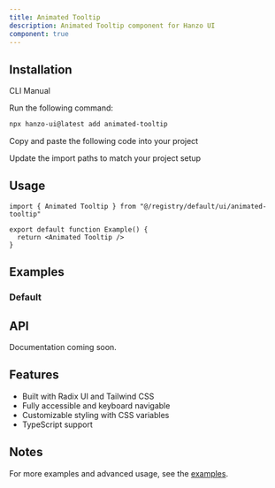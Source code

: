 ```yaml
---
title: Animated Tooltip
description: Animated Tooltip component for Hanzo UI
component: true
---
```


<ComponentPreview name="animated-tooltip-demo" />

## Installation

<Tabs defaultValue="cli">

<TabsList>
  <TabsTrigger value="cli">CLI</TabsTrigger>
  <TabsTrigger value="manual">Manual</TabsTrigger>
</TabsList>

<TabsContent value="cli">

<Steps>

<Step>Run the following command:</Step>

```bash
npx hanzo-ui@latest add animated-tooltip
```

</Steps>

</TabsContent>

<TabsContent value="manual">

<Steps>

<Step>Copy and paste the following code into your project</Step>

<ComponentSource name="animated-tooltip" />

<Step>Update the import paths to match your project setup</Step>

</Steps>

</TabsContent>

</Tabs>

## Usage

```tsx
import { Animated Tooltip } from "@/registry/default/ui/animated-tooltip"

export default function Example() {
  return <Animated Tooltip />
}
```

## Examples

### Default

<ComponentPreview name="animated-tooltip-demo" />

## API

Documentation coming soon.

## Features

- Built with Radix UI and Tailwind CSS
- Fully accessible and keyboard navigable  
- Customizable styling with CSS variables
- TypeScript support

## Notes

For more examples and advanced usage, see the [examples](/examples).
